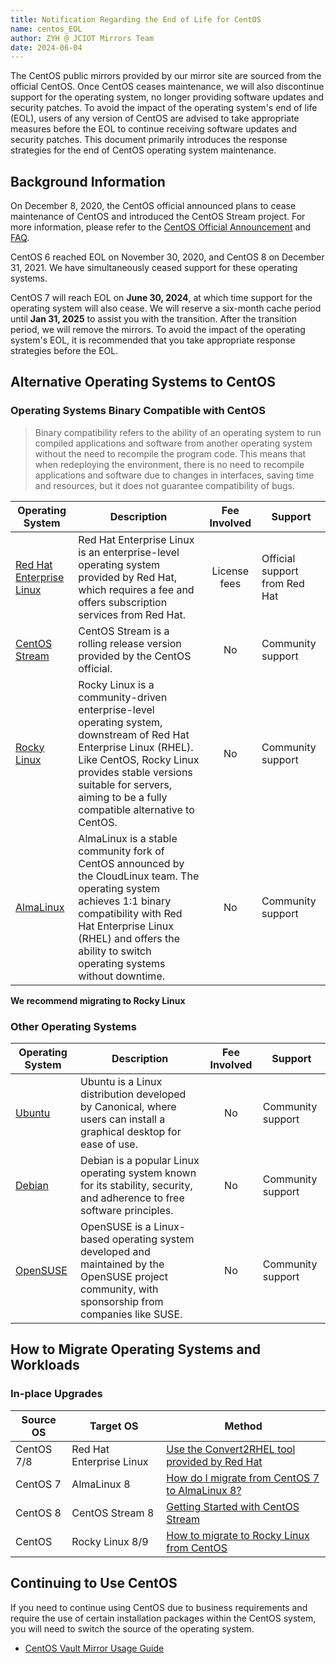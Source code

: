 ```yaml
---
title: Notification Regarding the End of Life for CentOS
name: centos_EOL
author: ZYH @ JCIOT Mirrors Team
date: 2024-06-04
---
```


The CentOS public mirrors provided by our mirror site are sourced from the official CentOS. Once CentOS ceases maintenance, we will also discontinue support for the operating system, no longer providing software updates and security patches. To avoid the impact of the operating system's end of life (EOL), users of any version of CentOS are advised to take appropriate measures before the EOL to continue receiving software updates and security patches. This document primarily introduces the response strategies for the end of CentOS operating system maintenance.

## Background Information
On December 8, 2020, the CentOS official announced plans to cease maintenance of CentOS and introduced the CentOS Stream project. For more information, please refer to the [CentOS Official Announcement](https://blog.centos.org/2020/12/future-is-centos-stream/) and [FAQ](https://centos.org/distro-faq/).

CentOS 6 reached EOL on November 30, 2020, and CentOS 8 on December 31, 2021. We have simultaneously ceased support for these operating systems.

CentOS 7 will reach EOL on **June 30, 2024**, at which time support for the operating system will also cease. We will reserve a six-month cache period until **Jan 31, 2025** to assist you with the transition. After the transition period, we will remove the mirrors. To avoid the impact of the operating system's EOL, it is recommended that you take appropriate response strategies before the EOL.

## Alternative Operating Systems to CentOS

### Operating Systems Binary Compatible with CentOS

> Binary compatibility refers to the ability of an operating system to run compiled applications and software from another operating system without the need to recompile the program code. This means that when redeploying the environment, there is no need to recompile applications and software due to changes in interfaces, saving time and resources, but it does not guarantee compatibility of bugs.

| Operating System | Description | Fee Involved | Support |
| --- | --- | :---: | --- |
|[Red Hat Enterprise Linux](https://www.redhat.com/en/technologies/linux-platforms/enterprise-linux)|Red Hat Enterprise Linux is an enterprise-level operating system provided by Red Hat, which requires a fee and offers subscription services from Red Hat. | License fees | Official support from Red Hat |
|[CentOS Stream](https://www.centos.org/centos-stream/)|CentOS Stream is a rolling release version provided by the CentOS official. | No | Community support |
|[Rocky Linux](https://rockylinux.org/)|Rocky Linux is a community-driven enterprise-level operating system, downstream of Red Hat Enterprise Linux (RHEL). Like CentOS, Rocky Linux provides stable versions suitable for servers, aiming to be a fully compatible alternative to CentOS. | No | Community support |
|[AlmaLinux](https://almalinux.org/)|AlmaLinux is a stable community fork of CentOS announced by the CloudLinux team. The operating system achieves 1:1 binary compatibility with Red Hat Enterprise Linux (RHEL) and offers the ability to switch operating systems without downtime. | No | Community support |

**We recommend migrating to Rocky Linux**

### Other Operating Systems

| Operating System | Description | Fee Involved | Support |
| --- | --- | :---: | --- |
|[Ubuntu](https://ubuntu.com/)|Ubuntu is a Linux distribution developed by Canonical, where users can install a graphical desktop for ease of use. | No | Community support |
|[Debian](https://www.debian.org/)|Debian is a popular Linux operating system known for its stability, security, and adherence to free software principles. | No | Community support |
|[OpenSUSE](https://www.opensuse.org/)|OpenSUSE is a Linux-based operating system developed and maintained by the OpenSUSE project community, with sponsorship from companies like SUSE. | No | Community support |

## How to Migrate Operating Systems and Workloads

### In-place Upgrades

| Source OS | Target OS | Method |
| --- | --- | --- |
| CentOS 7/8 | Red Hat Enterprise Linux | [Use the Convert2RHEL tool provided by Red Hat](https://www.redhat.com/en/technologies/linux-platforms/enterprise-linux/migration-process/convert2rhel) |
| CentOS 7 | AlmaLinux 8 | [How do I migrate from CentOS 7 to AlmaLinux 8?](https://wiki.almalinux.org/FAQ.html#how-do-i-migrate-from-centos-7-to-almalinux-8) |
| CentOS 8 | CentOS Stream 8 | [Getting Started with CentOS Stream](https://www.redhat.com/zh/topics/linux/what-is-centos#%E5%BC%80%E5%A7%8B%E4%BD%BF%E7%94%A8) |
| CentOS | Rocky Linux 8/9 | [How to migrate to Rocky Linux from CentOS](https://docs.rockylinux.org/guides/migrate2rocky/) |

## Continuing to Use CentOS

If you need to continue using CentOS due to business requirements and require the use of certain installation packages within the CentOS system, you will need to switch the source of the operating system.

 * [CentOS Vault Mirror Usage Guide](https://mirrors.jcut.edu.cn/docs/centos-vault/)
